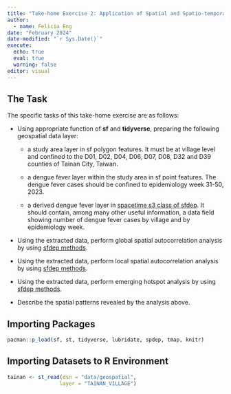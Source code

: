 ```yaml
---
title: "Take-home Exercise 2: Application of Spatial and Spatio-temporal Analysis Methods to Discover the Distribution of Dengue Fever in Tainan City, Taiwan"
author:
  - name: Felicia Eng
date: "February 2024"
date-modified: "`r Sys.Date()`"
execute: 
  echo: true
  eval: true
  warning: false
editor: visual
---
```


## **The Task**

The specific tasks of this take-home exercise are as follows:

-   Using appropriate function of **sf** and **tidyverse**, preparing the following geospatial data layer:

    -   a study area layer in sf polygon features. It must be at village level and confined to the D01, D02, D04, D06, D07, D08, D32 and D39 counties of Tainan City, Taiwan.

    -   a dengue fever layer within the study area in sf point features. The dengue fever cases should be confined to epidemiology week 31-50, 2023.

    -   a derived dengue fever layer in [spacetime s3 class of sfdep](https://sfdep.josiahparry.com/articles/spacetime-s3). It should contain, among many other useful information, a data field showing number of dengue fever cases by village and by epidemiology week.

-   Using the extracted data, perform global spatial autocorrelation analysis by using [sfdep methods](https://is415-gaa-tskam.netlify.app/in-class_ex/in-class_ex05/in-class_ex05-glsa).

-   Using the extracted data, perform local spatial autocorrelation analysis by using [sfdep methods](https://r4gdsa.netlify.app/chap10.html).

-   Using the extracted data, perform emerging hotspot analysis by using [sfdep methods](https://is415-gaa-tskam.netlify.app/in-class_ex/in-class_ex05/in-class_ex05-ehsa).

-   Describe the spatial patterns revealed by the analysis above.

## **Importing Packages**

```r
pacman::p_load(sf, st, tidyverse, lubridate, spdep, tmap, knitr)
```

## **Importing Datasets to R Environment**

```r
tainan <- st_read(dsn = "data/geospatial", 
                 layer = "TAINAN_VILLAGE") 
```

```r

```






